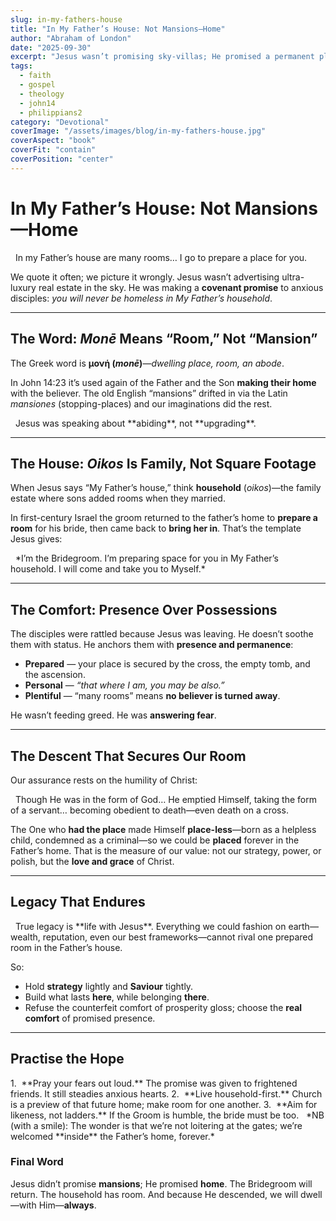 ```yaml
---
slug: in-my-fathers-house
title: "In My Father’s House: Not Mansions—Home"
author: "Abraham of London"
date: "2025-09-30"
excerpt: "Jesus wasn’t promising sky-villas; He promised a permanent place in the Father’s household—secured by His cross and resurrection. Our legacy is eternity with Christ."
tags:
  - faith            
  - gospel
  - theology
  - john14
  - philippians2
category: "Devotional" 
coverImage: "/assets/images/blog/in-my-fathers-house.jpg"
coverAspect: "book"
coverFit: "contain"
coverPosition: "center"
---
```


# In My Father’s House: Not Mansions—Home

<Verse cite="John 14:2">
  In my Father’s house are many rooms… I go to prepare a place for you.
</Verse>

We quote it often; we picture it wrongly. Jesus wasn’t advertising ultra-luxury real estate in the sky. He was making a **covenant promise** to anxious disciples: *you will never be homeless in My Father’s household*.

---

## The Word: *Monē* Means “Room,” Not “Mansion”

The Greek word is **μονή (*monē*)**—*dwelling place, room, an abode*.

In John 14:23 it’s used again of the Father and the Son **making their home** with the believer. The old English “mansions” drifted in via the Latin *mansiones* (stopping-places) and our imaginations did the rest.

<PullLine>
  Jesus was speaking about **abiding**, not **upgrading**.
</PullLine>

---

## The House: *Oikos* Is Family, Not Square Footage

When Jesus says “My Father’s house,” think **household** (*oikos*)—the family estate where sons added rooms when they married.

In first-century Israel the groom returned to the father’s home to **prepare a room** for his bride, then came back to **bring her in**. That’s the template Jesus gives:

<PullLine subtle>
  *I’m the Bridegroom. I’m preparing space for you in My Father’s household. I will come and take you to Myself.*
</PullLine>

---

## The Comfort: Presence Over Possessions

The disciples were rattled because Jesus was leaving. He doesn’t soothe them with status. He anchors them with **presence and permanence**:

* **Prepared** — your place is secured by the cross, the empty tomb, and the ascension.
* **Personal** — *“that where I am, you may be also.”*
* **Plentiful** — “many rooms” means **no believer is turned away**.

He wasn’t feeding greed. He was **answering fear**.

---

## The Descent That Secures Our Room

Our assurance rests on the humility of Christ:

<Verse cite="Philippians 2">
  Though He was in the form of God… He emptied Himself, taking the form of a servant… becoming obedient to death—even death on a cross.
</Verse>

The One who **had the place** made Himself **place-less**—born as a helpless child, condemned as a criminal—so we could be **placed** forever in the Father’s home. That is the measure of our value: not our strategy, power, or polish, but the **love and grace** of Christ.

---

## Legacy That Endures

<PullLine>
  True legacy is **life with Jesus**. Everything we could fashion on earth—wealth, reputation, even our best frameworks—cannot rival one prepared room in the Father’s house.
</PullLine>

So:

* Hold **strategy** lightly and **Saviour** tightly.
* Build what lasts **here**, while belonging **there**.
* Refuse the counterfeit comfort of prosperity gloss; choose the **real comfort** of promised presence.

---

## Practise the Hope

<Note tone="key">
1.  **Pray your fears out loud.** The promise was given to frightened friends. It still steadies anxious hearts.
2.  **Live household-first.** Church is a preview of that future home; make room for one another.
3.  **Aim for likeness, not ladders.** If the Groom is humble, the bride must be too.
</Note>

<PullLine subtle>
  *NB (with a smile): The wonder is that we’re not loitering at the gates; we’re welcomed **inside** the Father’s home, forever.*
</PullLine>

### Final Word

Jesus didn’t promise **mansions**; He promised **home**. The Bridegroom will return. The household has room. And because He descended, we will dwell—with Him—**always**.